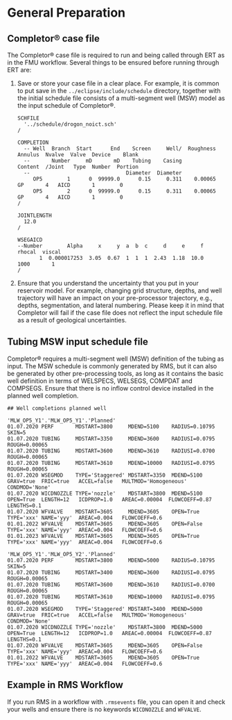 # General Preparation
## Completor® case file

The Completor® case file is required to run and being called through ERT as in the FMU workflow.
Several things to be ensured before running through ERT are:
1. Save or store your case file in a clear place.
For example, it is common to put save in the `../eclipse/include/schedule` directory,
together with the initial schedule file consists of a multi-segment well
(MSW) model as the input schedule of Completor®.

    ```
    SCHFILE
      '../schedule/drogon_noict.sch'
    /

    COMPLETION
      -- Well  Branch  Start      End    Screen     Well/  Roughness  Annulus  Nvalve  Valve  Device    Blank
      --       Number     mD       mD    Tubing    Casing             Content  /Joint   Type  Number  Portion
      --                               Diameter  Diameter
         OP5        1      0  99999.0      0.15     0.311    0.00065       GP       4   AICD       1        0
         OP5        2      0  99999.0      0.15     0.311    0.00065       GP       4   AICD       1        0
    /

    JOINTLENGTH
      12.0
    /

    WSEGAICD
    --Number        Alpha     x     y  a  b  c     d     e     f  rhocal  viscal
           1  0.000017253  3.05  0.67  1  1  1  2.43  1.18  10.0    1000       1
    /
    ```

2. Ensure that you understand the uncertainty that you put in your reservoir model.
For example, changing grid structure, depths,
and well trajectory will have an impact on your pre-processor trajectory, e.g., depths, segmentation,
and lateral numbering.
Please keep it in mind that Completor will fail
if the case file does not reflect the input schedule file as a result of geological uncertainties.


## Tubing MSW input schedule file

Completor® requires a multi-segment well (MSW) definition of the tubing as input.
The MSW schedule is commonly generated by RMS,
but it can also be generated by other pre-processing tools,
as long as it contains the basic well definition in terms of WELSPECS, WELSEGS, COMPDAT and COMPSEGS.
Ensure that there is no inflow control device installed in the planned well completion.

```
## Well completions planned well

'MLW_OP5_Y1'.'MLW_OP5_Y1'.'Planned'
01.07.2020 PERF       MDSTART=3800     MDEND=5100    RADIUS=0.10795   SKIN=5
01.07.2020 TUBING     MDSTART=3350     MDEND=3600    RADIUSI=0.0795   ROUGH=0.00065
01.07.2020 TUBING     MDSTART=3600     MDEND=3610    RADIUSI=0.0700   ROUGH=0.00065
01.07.2020 TUBING     MDSTART=3610     MDEND=10000   RADIUSI=0.0795   ROUGH=0.00065
01.07.2020 WSEGMOD    TYPE='Staggered' MDSTART=3350  MDEND=5100   GRAV=true  FRIC=true   ACCEL=false   MULTMOD='Homogeneous'  CONDMOD='None'
01.07.2020 WICDNOZZLE TYPE='nozzle'    MDSTART=3800  MDEND=5100   OPEN=True  LENGTH=12   ICDPROP=1.0   AREAC=0.00004  FLOWCOEFF=0.87   LENGTHS=0.1
01.07.2020 WFVALVE    MDSTART=3605     MDEND=3605    OPEN=True    TYPE='xxx' NAME='yyy'  AREAC=0.004   FLOWCOEFF=0.6
01.01.2022 WFVALVE    MDSTART=3605     MDEND=3605    OPEN=False   TYPE='xxx' NAME='yyy'  AREAC=0.004   FLOWCOEFF=0.6
01.01.2023 WFVALVE    MDSTART=3605     MDEND=3605    OPEN=True    TYPE='xxx' NAME='yyy'  AREAC=0.004   FLOWCOEFF=0.6

'MLW_OP5_Y1'.'MLW_OP5_Y2'.'Planned'
01.07.2020 PERF       MDSTART=3800     MDEND=5000    RADIUS=0.10795   SKIN=5
01.07.2020 TUBING     MDSTART=3400     MDEND=3600    RADIUSI=0.0795   ROUGH=0.00065
01.07.2020 TUBING     MDSTART=3600     MDEND=3610    RADIUSI=0.0700   ROUGH=0.00065
01.07.2020 TUBING     MDSTART=3610     MDEND=10000   RADIUSI=0.0795   ROUGH=0.00065
01.07.2020 WSEGMOD    TYPE='Staggered' MDSTART=3400  MDEND=5000   GRAV=true  FRIC=true   ACCEL=false   MULTMOD='Homogeneous'  CONDMOD='None'
01.07.2020 WICDNOZZLE TYPE='nozzle'    MDSTART=3800  MDEND=5000   OPEN=True  LENGTH=12   ICDPROP=1.0   AREAC=0.00004  FLOWCOEFF=0.87   LENGTHS=0.1
01.07.2020 WFVALVE    MDSTART=3605     MDEND=3605    OPEN=False   TYPE='xxx' NAME='yyy'  AREAC=0.004   FLOWCOEFF=0.6
01.01.2022 WFVALVE    MDSTART=3605     MDEND=3605    OPEN=True    TYPE='xxx' NAME='yyy'  AREAC=0.004   FLOWCOEFF=0.6
```

## Example in RMS Workflow

If you run RMS in a workflow with `.rmsevents` file, you can open it and check your wells and ensure there is no keywords `WICDNOZZLE` and `WFVALVE`.
